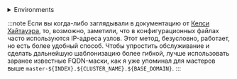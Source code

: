 

<details>
<summary>Environments</summary>

### Базовые переменные окружения:

Для начала зададим переменные окружния, определяющие расположение файлов и сам кластер

```bash
export BASE_DOMAIN=prorobotech.ru
export CLUSTER_NAME=example
export BASE_CLUSTER_DOMAIN=${CLUSTER_NAME}.${BASE_DOMAIN}
export MASTERCOUNT=3
export BASE_K8S_PATH="/etc/kubernetes"
export BASE_KUBELET_PATH="/var/lib/kubelet"
export CRI_ENDPOINT="/var/run/containerd/containerd.sock"
export FULL_HOST_NAME=${HOST_NAME}.${BASE_CLUSTER_DOMAIN}

```

### Переменные окружения сети:

:::warning
Просьба обратить внимание, что я не указал тут подсеть для подов, тк по моему мнению этим должен управлять сетевой плагин, а не компоненты управляющего контура.
:::

```bash
export SERVICE_CIDR="29.64.0.0/16"
export SERVICE_DNS="29.64.0.10"
export SERVICE_KUBE_API="29.64.0.1"
export LOCAL_ADDRESS=$(ip -4 addr show scope global | awk '/inet/ {print $2; exit}' | cut -d/ -f1)
```

Заранее определяем список слушающих портов, будут нам полезны для понимания кто что использует.
```bash
export ETCD_SERVER_PORT="2379"
export ETCD_PEER_PORT="2380"
export ETCD_METRICS_PORT="2381"
export KUBE_APISERVER_PORT="6443"
export KUBE_CONTROLLER_MANAGER_PORT="10257"
export KUBE_SCHEDULER_PORT="10259"
export KUBELET_HEALTHZ_PORT=10248
export KUBELET_SERVER_PORT=10250
```

```bash
export BASE_DOCKER_REGISTRY="registry.k8s.io"
export PAUSED_IMAGE="pause:3.9"
```

### versions
```bash
export KUBERNETES_VERSION="v1.30.4"
export ETCD_VERSION="3.5.3-0"
export ETCD_TOOL_VERSION="v3.5.5"
export RUNC_VERSION="v1.1.12"
export CONTAINERD_VERSION="1.7.19"
export CRICTL_VERSION=$(echo $KUBERNETES_VERSION | 
sed -r 's/^v([0-9]*).([0-9]*).([0-9]*)/v\1.\2.0/')
```

### etcd
```bash
# Список ETCD Servers
export ETCD_SERVERS=export ETCD_SERVERS=$(printf "https://master-%s.$BASE_CLUSTER_DOMAIN:$ETCD_SERVER_PORT," $(seq 1 $MASTER_COUNT) | sed 's/,$//')

# Список ETCD Peers
export ETCD_INITIAL_CLUSTER=$(seq -s, 1 $MASTER_COUNT | sed "s/\([0-9]\)/master-\1.$BASE_CLUSTER_DOMAIN=https:\/\/master-\1.$BASE_CLUSTER_DOMAIN:$ETCD_PEER_PORT/g")
```
</details>

:::note
Если вы когда-либо заглядывали в документацию от [Келси Хайтауэра](https://github.com/kelseyhightower/kubernetes-the-hard-way), то, возможно, заметили, что в конфигурационных файлах часто используются IP-адреса узлов. Этот метод, безусловно, работает, но есть более удобный способ. Чтобы упростить обслуживание и сделать дальнейшую шаблонизацию более гибкой, лучше использовать заранее известные FQDN-маски, как я уже упоминал для мастеров выше ```master-${INDEX}.${CLUSTER_NAME}.${BASE_DOMAIN}```.
:::

